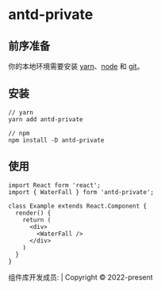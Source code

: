 
<Meta title="快速开始" />

<style>{`
  .title {
    text-align: center;
  }
  .footer {
    position:absolute;
    bottom:20px;
    text-align: center;
    font-size: 12px;
  }
`}</style>

<h1 className="title">antd-private</h1>


## 前序准备

你的本地环境需要安装 [yarn](https://yarnpkg.com)、[node](http://nodejs.org/) 和 [git](https://git-scm.com/)。

## 安装

```
// yarn
yarn add antd-private

// npm
npm install -D antd-private

```

## 使用

```
import React form 'react';
import { WaterFall } form 'antd-private';

class Example extends React.Component {
  render() {
    return (
      <div>
        <WaterFall />
      </div>
    )
  }
}

```

<div class="footer">
  组件库开发成员: | Copyright © 2022-present
</div>
